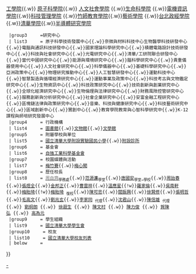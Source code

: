 {{Navbox
  |name       = 國立清華大學
  |title      = [[國立清華大學|<span style="color:#ffffff;">國立清華大學</span>]]
  |state      = {{{state<includeonly>|autocollapse</includeonly>}}}
  |titlestyle = background:#743481;color:#FFFFFF
  |groupstyle = background:#743481;color:#FFFFFF
  |image      = <!-- 合理使用文件：The Logo of National Tsing Hua University.svg -->
  |belowstyle =
  |group1     = 沿革
  | list1     = [[清朝|大清帝國]]：[[清华大学校史#清朝|遊美學務處肄業館]]<br />[[中華民國]]：[[清华大学校史#清朝|清華學堂]]{{to}}[[清华大学校史#清华学校时期|清華學校]]{{to}}[[國立清華大學#國民政府時期|國立清華大學]]{{to}}[[國立西南聯合大學]]{{to}}
----
[[中華民國]]：[[國立清華大學]]<sub>（1956年復校，2017年整併[[國立新竹教育大學]]新設[[國立清華大學南大校區]]）</sub><br />[[中华人民共和国]]：[[清华大学]]<sub>（1949年更名）</sub>
  |group2     = 學術單位
  | list2     = [[國立清華大學理學院|理學院]] {{.w}} [[國立清華大學工學院|工學院]]{{.w}} [[國立清華大學原子科學院|原子科學院]]{{.w}} [[國立清華大學人文社會學院|人文社會學院]] {{.w}}[[國立清華大學生命科學院|生命科學院]] {{.w}}[[國立清華大學電機資訊學院|電機資訊學院]]{{.w}}[[國立清華大學科技管理學院|科技管理學院]] {{.w}}[[國立清華大學竹師教育學院|竹師教育學院]]{{.w}}[[國立清華大學藝術學院|藝術學院]] {{.w}}[[國立清華大學台北政經學院|台北政經學院]]{{.w}}[[國立清華大學清華學院|清華學院]]{{.w}}[[國立清華大學半導體研究學院|半導體研究學院]]
  |group3     =研究中心
  | list3     = 原子科學技術發展中心{{.w}}奈微與材料科技中心生物醫學科技研發中心{{.w}}電腦與通訊科技研發中心{{.w}}國家理論科學研究中心{{.w}}積體電路設計技術研發中心{{.w}}科技與社會研究中心{{.w}}光電研究中心{{.w}}清華/工研院聯合研發中心{{.w}}當代中國研究中心{{.w}}能源與環境研究中心{{.w}}腦科學研究中心{{.w}}貴重儀器使用中心{{.w}}人文社會研究中心{{.w}}科學儀器中心{{.w}}基礎科學研究中心{{.w}}亞洲政策中心{{.w}}物理研究推動中心{{.w}}人工智慧研發中心{{.w}}運動科技中心{{.w}}智慧製造與循環經濟研究中心{{.w}}運動事業及政策中心{{.w}}科技考古與文物鑑定研究中心{{.w}}生物資訊中心{{.w}}科技政策研究中心{{.w}}技術創新與創業研究中心{{.w}}全球化經濟研究中心{{.w}}生物倫理與法律研究中心{{.w}}財務風險控管研究中心{{.w}}服務創新與分析研究中心{{.w}}社會企業研究中心{{.w}}安富金融工程研究中心{{.w}}區塊鏈法律與政策研究中心{{.w}}音樂、科技與健康研究中心{{.w}}科技藝術研究中心{{.w}}區域創新中心{{.w}}實創中心{{.w}}教育學院教育與心智科學研究中{{.w}}K-12課程與師培研究發展中心 
  |group4     = 行政機構
  | list4     = [[國立清華大學圖書館|圖書館]]{{.w}}[[國立清華大學文物館|文物館]]{{.w}}[[國立清華大學文學館|文學館]]
  |group5     = 附屬學校與單位
  | list5     = [[國立清華大學附設實驗國民小學]]{{.w}}[[國立清華大學附設診所|附設診所]]
  |group6     = 基金會
  | list6     = [[自強工業科學基金會]]
  |group7     = 校園媒體與活動
  | list7     = [[梅竹賽]]{{.w}}[[梅心聞]]
  |group8     = 歷任校長
  | list8     = [[周自齊|<span style="color:#747474;">周自齊</span>]]<sub>學務處</sub>{{.w}}[[范源濂]]<sub>學堂</sub>{{.w}}[[唐國安]]<sub>學堂→學校</sub>{{.w}}[[周詒春]]{{.w}}[[張煜全]]{{.w}}[[金邦正]]{{.w}}[[曹雲祥]]{{.w}}[[溫應星]]{{!w}}[[羅家倫]]{{.w}}[[吳南軒]]{{.w}}[[梅貽琦]]{{!w}}[[梅貽琦]] <sub>復校</sub>{{.w}}[[陳可忠]]{{.w}}[[閻振興]]{{.w}}[[徐賢修]]{{.w}}[[張明哲 (1914年)|張明哲]]{{.w}}[[毛高文]]{{.w}}[[劉兆玄]]{{.w}}[[李家同]] <sub>代理</sub>{{.w}}[[沈君山]]{{.w}}[[陳信雄]] <sub>代理</sub>{{.w}} [[劉炯朗]] {{.w}} [[徐遐生]] {{.w}} [[陳文村]] {{.w}} [[陳力俊]] {{.w}} [[賀陳弘]] {{.w}} [[高為元]]
  |group9     = 學生組織
  | list9     = [[國立清華大學學生會]]
  |group10     = 校友
  | list10     = [[國立清華大學校友列表]]
  | below     =
}}<noinclude>{{Documentation}}[[Category:國立清華大學|-]]</noinclude>